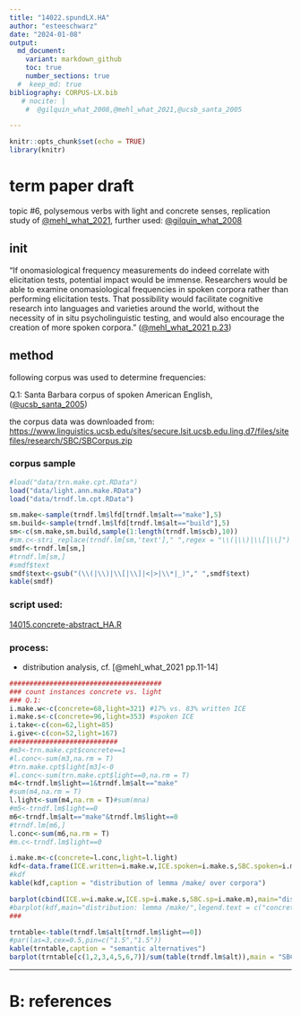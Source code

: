 ```yaml
---
title: "14022.spundLX.HA"
author: "esteeschwarz"
date: "2024-01-08"
output:
  md_document:
    variant: markdown_github
    toc: true
    number_sections: true
  #  keep_md: true
bibliography: CORPUS-LX.bib
   # nocite: |
    #  @gilquin_what_2008,@mehl_what_2021,@ucsb_santa_2005

---
```


```r
knitr::opts_chunk$set(echo = TRUE)
library(knitr)
```

# term paper draft
topic #6, polysemous verbs with light and concrete senses, replication study of [@mehl_what_2021](https://doi.org/10.1515/cllt-2017-0039), further used: [@gilquin_what_2008](https://dial.uclouvain.be/pr/boreal/object/boreal:75833)


## init
"If onomasiological frequency measurements do indeed correlate with elicitation tests, 
potential impact would be immense. Researchers would be able to examine onomasiological frequencies in spoken corpora rather than performing elicitation tests. That possibility would facilitate cognitive research into languages and varieties around the world, without the necessity of in situ psycholinguistic testing, and would also encourage the creation of more spoken corpora." ([@mehl_what_2021 p.23](https://doi.org/10.1515/cllt-2017-0039))

## method
following corpus was used to determine frequencies:   

Q.1: Santa Barbara corpus of spoken American English, ([@ucsb_santa_2005](https://www.linguistics.ucsb.edu/research/santa-barbara-corpus))

the corpus data was downloaded from: [https://www.linguistics.ucsb.edu/sites/secure.lsit.ucsb.edu.ling.d7/files/sitefiles/research/SBC/SBCorpus.zip](https://www.linguistics.ucsb.edu/sites/secure.lsit.ucsb.edu.ling.d7/files/sitefiles/research/SBC/SBCorpus.zip)

### corpus sample
```r
#load("data/trn.make.cpt.RData")
load("data/light.ann.make.RData")
load("data/trndf.lm.cpt.RData")

sm.make<-sample(trndf.lm$lfd[trndf.lm$alt=="make"],5)
sm.build<-sample(trndf.lm$lfd[trndf.lm$alt=="build"],5)
sm<-c(sm.make,sm.build,sample(1:length(trndf.lm$scb),10))
#sm.c<-stri_replace(trndf.lm[sm,'text']," ",regex = "\\(|\\)|\\[|\\]")
smdf<-trndf.lm[sm,]
#trndf.lm[sm,]
#smdf$text
smdf$text<-gsub("(\\(|\\)|\\[|\\]|<|>|\\*|_)"," ",smdf$text)
kable(smdf)
```

### script used: 

[14015.concrete-abstract_HA.R](14015.concrete-abstract_HA.R)

### process:

- distribution analysis, cf. [@mehl_what_2021 pp.11-14]

```r
######################################
### count instances concrete vs. light
### Q.1: 
i.make.w<-c(concrete=68,light=321) #17% vs. 83% written ICE 
i.make.s<-c(concrete=96,light=353) #spoken ICE
i.take<-c(con=62,light=85) 
i.give<-c(con=52,light=167) 
###########################
#m3<-trn.make.cpt$concrete==1
#l.conc<-sum(m3,na.rm = T)
#trn.make.cpt$light[m3]<-0
#l.conc<-sum(trn.make.cpt$light==0,na.rm = T)
m4<-trndf.lm$light==1&trndf.lm$alt=="make"
#sum(m4,na.rm = T)
l.light<-sum(m4,na.rm = T)#sum(mna)
#m5<-trndf.lm$light==0
m6<-trndf.lm$alt=="make"&trndf.lm$light==0
#trndf.lm[m6,]
l.conc<-sum(m6,na.rm = T)
#m.c<-trndf.lm$light==0

i.make.m<-c(concrete=l.conc,light=l.light)
kdf<-data.frame(ICE.written=i.make.w,ICE.spoken=i.make.s,SBC.spoken=i.make.m)
#kdf
kable(kdf,caption = "distribution of lemma /make/ over corpora")
```

```r
barplot(cbind(ICE.w=i.make.w,ICE.sp=i.make.s,SBC.sp=i.make.m),main="distribution: lemma /make/",legend.text = c("concrete use","light use"))
#barplot(kdf,main="distribution: lemma /make/",legend.text = c("concrete use","light use"))
###
```

```r
trntable<-table(trndf.lm$alt[trndf.lm$light==0])
#par(las=3,cex=0.5,pin=c("1.5","1.5"))
kable(trntable,caption = "semantic alternatives")
barplot(trntable[c(1,2,3,4,5,6,7)]/sum(table(trndf.lm$alt)),main = "SBC concrete /make/ vs. alternate",ylab = "% in corpus")
```


---------

# B: references


